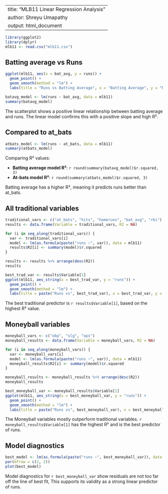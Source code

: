 
---
title: "MLB11 Linear Regression Analysis"
author: Shreyu Umapathy
output: html_document
---

```r
library(ggplot2)
library(dplyr)
mlb11 <- read.csv("mlb11.csv")
```

## Batting average vs Runs

```r
ggplot(mlb11, aes(x = bat_avg, y = runs)) +
  geom_point() +
  geom_smooth(method = "lm") +
  labs(title = "Runs vs Batting Average", x = "Batting Average", y = "Runs")

batavg_model <- lm(runs ~ bat_avg, data = mlb11)
summary(batavg_model)
```

The scatterplot shows a positive linear relationship between batting average and runs. The linear model confirms this with a positive slope and high R².

## Compared to at_bats

```r
atbats_model <- lm(runs ~ at_bats, data = mlb11)
summary(atbats_model)
```

Comparing R² values:

- **Batting average model R²**: `r round(summary(batavg_model)$r.squared, 3)`
- **At-bats model R²**: `r round(summary(atbats_model)$r.squared, 3)`

Batting average has a higher R², meaning it predicts runs better than at_bats.

## All traditional variables

```r
traditional_vars <- c("at_bats", "hits", "homeruns", "bat_avg", "rbi")
results <- data.frame(Variable = traditional_vars, R2 = NA)

for (i in seq_along(traditional_vars)) {
  var <- traditional_vars[i]
  model <- lm(as.formula(paste("runs ~", var)), data = mlb11)
  results$R2[i] <- summary(model)$r.squared
}

results <- results %>% arrange(desc(R2))
results
```

```r
best_trad_var <- results$Variable[1]
ggplot(mlb11, aes_string(x = best_trad_var, y = "runs")) +
  geom_point() +
  geom_smooth(method = "lm") +
  labs(title = paste("Runs vs", best_trad_var), x = best_trad_var, y = "Runs")
```

The best traditional predictor is `r results$Variable[1]`, based on the highest R² value.

## Moneyball variables

```r
moneyball_vars <- c("obp", "slg", "ops")
moneyball_results <- data.frame(Variable = moneyball_vars, R2 = NA)

for (i in seq_along(moneyball_vars)) {
  var <- moneyball_vars[i]
  model <- lm(as.formula(paste("runs ~", var)), data = mlb11)
  moneyball_results$R2[i] <- summary(model)$r.squared
}

moneyball_results <- moneyball_results %>% arrange(desc(R2))
moneyball_results
```

```r
best_moneyball_var <- moneyball_results$Variable[1]
ggplot(mlb11, aes_string(x = best_moneyball_var, y = "runs")) +
  geom_point() +
  geom_smooth(method = "lm") +
  labs(title = paste("Runs vs", best_moneyball_var), x = best_moneyball_var, y = "Runs")
```

The Moneyball variables mostly outperform traditional variables. `r moneyball_results$Variable[1]` has the highest R² and is the best predictor of runs.

## Model diagnostics

```r
best_model <- lm(as.formula(paste("runs ~", best_moneyball_var)), data = mlb11)
par(mfrow = c(2, 2))
plot(best_model)
```

Model diagnostics for `r best_moneyball_var` show residuals are not too far off the line of best fit, This supports its validity as a strong linear predictor of runs.
